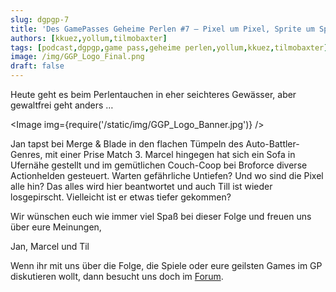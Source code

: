 ```yaml
---
slug: dgpgp-7
title: 'Des GamePasses Geheime Perlen #7 – Pixel um Pixel, Sprite um Sprite / Flache Spiele mit wenig Pixeln'
authors: [kkuez,yollum,tilmobaxter]
tags: [podcast,dgpgp,game pass,geheime perlen,yollum,kkuez,tilmobaxter]
image: /img/GGP_Logo_Final.png
draft: false
---
```



Heute geht es beim Perlentauchen in eher seichteres Gewässer, aber gewaltfrei geht anders …

<Image img={require('/static/img/GGP_Logo_Banner.jpg')} />

<!--truncate-->

Jan tapst bei Merge & Blade in den flachen Tümpeln des Auto-Battler-Genres, mit einer Prise Match 3. Marcel hingegen hat sich ein Sofa in Ufernähe gestellt und im gemütlichen Couch-Coop bei Broforce diverse Actionhelden gesteuert. Warten gefährliche Untiefen? Und wo sind die Pixel alle hin? Das alles wird hier beantwortet und auch Till ist wieder losgepirscht. Vielleicht ist er etwas tiefer gekommen?

Wir wünschen euch wie immer viel Spaß bei dieser Folge und freuen uns über eure Meinungen,

Jan, Marcel und Til

Wenn ihr mit uns über die Folge, die Spiele oder eure geilsten Games im GP diskutieren wollt, dann besucht uns doch im [Forum](https://community.wasted.de/t/des-gamepasses-geheime-perlen-7-flache-spiele-mit-wenig-pixeln/2638).
<ReactPlayer
    width="100%"
    height="50px"
    controls
    url='https://m10z.picnotes.de/DesGamePassesGeheimePerlen/DesGamePassesGeheimePerlen_7.mp3'
/>
